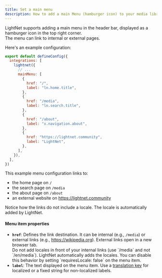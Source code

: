 ```yaml
---
title: Set a main menu
description: How to add a main Menu (hamburger icon) to your media library's header bar.
---
```




LightNet supports adding a main menu in the header bar, displayed as a hamburger icon in the top right corner.  
The menu can link to internal or external pages.

Here's an example configuration:

```js title="astro.config.mjs" ins={5-22}
export default defineConfig({
  integrations: [
    lightnet({
      // ...
      mainMenu: [
        {
          href: "/",
          label: "ln.home.title",
        },
        {
          href: "/media",
          label: "ln.search.title",
        },
        {
          href: "/about",
          label: "x.navigation.about",
        },
        {
          href: "https://lightnet.community",
          label: "LightNet",
        },
      ],
    }),
  ],
})
```

This example menu configuration links to:
- the home page on `/`
- the search page on `/media`
- the about page on `/about`
- an external website on https://lightnet.community

Notice how the links do not include a locale. The locale is automatically added by LightNet.

#### Menu item properties

- **`href`**: Defines the link destination. It can be internal (e.g., `/media`) or external links (e.g., https://wikipedia.org). 
  External links open in a new browser tab.
  <Aside>
    Do not add locales in front of your internal links (use `/media` and not `/en/media`).
    LightNet automatically adds the locales. You can disable this behavior by setting  
    `requiresLocale: false` on the menu item.
  </Aside> 
- **`label`**: The text displayed on the menu item. Use a [translation key](/build/i18n/fundamentals) for localized or a fixed string for non-localized labels.  


